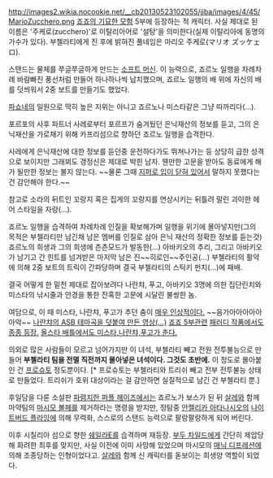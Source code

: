 http://images2.wikia.nocookie.net/__cb20130523102055/jjba/images/4/45/MarioZucchero.png
[[죠죠의 기묘한 모험]] 5부에 등장하는 적 캐릭터. 사실 제대로 된 이름은 '주케로(zucchero)'로 이탈리아어로 '설탕'을 의미한다(실제 이탈리아에 동명의 가수가 있다). 부첼라티에게 진 후에 밝혀진 풀네임은 마리오 주케로(マリオ ズッケェロ).

스탠드는 물체를 쭈글쭈글하게 만드는 [[소프트 머신]]. 이 능력으로, 죠르노 일행을 차례차례 바람빠진 풍선처럼 만들어 하나하나씩 납치했으며, 죠르노 일행의 배 위에 자신의 배를 덧씌워서 2중 보트를 만들기도 했었다.

[[파쇼네]]의 일원으로 딱히 높은 지위는 아니고 죠르노나 미스타같은 그냥 따까리다(...).

포르포의 사후 파트너 사레로부터 포르프가 숨겨뒀던 은닉재산의 정보를 듣고, 그의 은닉재산을 가로채기 위해 카프리섬으로 향하던 죠르노 일행을 습격한다.

사레에게 은닉재산에 대한 정보를 듣던중 운전하다가도 뛰쳐나가는 등 상당히 급한 성격으로 보이지만 그래뵈도 갱정신은 제대로 박힌 남자. 웬만한 고문을 받아도 동료에게 해가 될만한 정보는 불지 않는다. ~~물론 그때 [[스틱키 핑거즈(죠죠의 기묘한 모험)|지퍼로 입이 닫혀 있어서]] 말하지 못했다는 건 감안해야 한다.~~

참고로 소라의 뒤트인 꼬랑지 혹은 집게의 꼬랑지를 연상시키는 뒤틀려 말린 괴이한 헤어 스타일을 자랑(...).

죠르노 일행을 습격하여 차례차례 인질을 확보해가며 일행을 위기에 몰아넣지만(그의 목적은 부첼라티만 남긴채 남은 멤버를 인질로 삼아 은닉 재산의 정확한 정보를 듣는것) 죠르노의 희생과 그의 희생에 츤츤모드가 발동한(...) 아바키오의 추리, 그리고 아바키오가 남기고 간 힌트를 넘겨받은 마지막 남은 진~~히로인~~주인공(...) 부첼라티의 활약에 의해 2중 보트의 트릭이 간파당하며 결국 부첼라티의 스틱키 펀치(...)에 패배.

결국 어떻게 한 밑천 제대로 잡아보려다 나란챠, 푸고, 아바키오 3명에 의한 집단린치와 미스타의 낚시줄과 안경을 통한 잔혹한 고문에 시달린 불쌍한 놈.

여담으로, 이 때 미스타, 나란챠, 푸고가 추던 춤이 [http://i.imgur.com/ag4jI.jpg 매우 인상적이다.] ~~음가아아아아아아악~~ [http://youtu.be/0YuUNlITkOg 나란챠의 ASB 테마곡을 덧붙여 만든 영상(...)]
[http://www.nicovideo.jp/watch/sm2362229 죠죠 5부관련] [http://www.nicovideo.jp/watch/sm6621908 패러디 작품에서도 종종 등장.] [http://youtu.be/0yCNj6S3TzQ 올스타 배틀에서도 미스타,나란챠,푸고가 춘다.]

의외로 많은 사람들이 모르고 넘어가지만 이 녀석, 부첼라티 빼고 전원 전투불능으로 만들어 '''부첼라티 팀을 전멸 직전까지 몰아넣은 녀석이다. 그것도 초반에.''' 이 정도로 몰아붙인 건 [[프로슈토(죠죠의 기묘한 모험)|프로슈토]] 정도뿐이다. [* 프로슈토는 부첼라티와 트리쉬 빼고 전부 전투불능 상태로 만들었다. 트리쉬가 호위 대상이라는 걸 감안하면 실질적으로 남긴 건 부첼라티 뿐.]

후일담을 다룬 소설판 [[파렴치한 퍼플 헤이즈]]에서는 죠르노가 보스가 된 뒤 [[살레]]와 함께 마약팀의 [[마시모 볼페]]를 제거하라는 명령을 받지만, 정탐중 [[안젤리카 아타나시오]]의 [[나이트버드 플라잉]]에 의해 무력화, 스스로의 스탠드 능력으로 팔랑팔랑하게 되어 버린다.

이후 시칠리아 섬으로 향한 [[쉐일라E]]를 습격하며 재등장. [[부두 차일드]]에게 간단히 제압당해 화려한 최후를 맞지만, 사실 이전에 이미 사망해 있었으며 마시모의 [[매닉 디프레션]]에 의해 조종당하는 인형이었다고. [[살레]]와 함께 신 캐릭터를 돋보이는 희생양 역할이 되었다.
